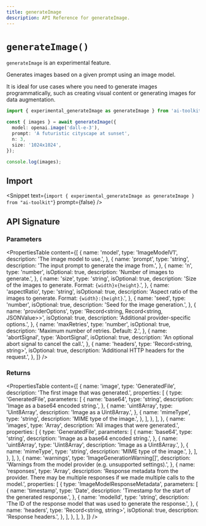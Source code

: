 ```yaml
---
title: generateImage
description: API Reference for generateImage.
---
```


# `generateImage()`

<Note type="warning">`generateImage` is an experimental feature.</Note>

Generates images based on a given prompt using an image model.

It is ideal for use cases where you need to generate images programmatically,
such as creating visual content or generating images for data augmentation.

```ts
import { experimental_generateImage as generateImage } from 'ai-toolkit';

const { images } = await generateImage({
  model: openai.image('dall-e-3'),
  prompt: 'A futuristic cityscape at sunset',
  n: 3,
  size: '1024x1024',
});

console.log(images);
```

## Import

<Snippet
  text={`import { experimental_generateImage as generateImage } from "ai-toolkit"`}
  prompt={false}
/>

## API Signature

### Parameters

<PropertiesTable
  content={[
    {
      name: 'model',
      type: 'ImageModelV1',
      description: 'The image model to use.',
    },
    {
      name: 'prompt',
      type: 'string',
      description: 'The input prompt to generate the image from.',
    },
    {
      name: 'n',
      type: 'number',
      isOptional: true,
      description: 'Number of images to generate.',
    },
    {
      name: 'size',
      type: 'string',
      isOptional: true,
      description:
        'Size of the images to generate. Format: `{width}x{height}`.',
    },
    {
      name: 'aspectRatio',
      type: 'string',
      isOptional: true,
      description:
        'Aspect ratio of the images to generate. Format: `{width}:{height}`.',
    },
    {
      name: 'seed',
      type: 'number',
      isOptional: true,
      description: 'Seed for the image generation.',
    },
    {
      name: 'providerOptions',
      type: 'Record<string, Record<string, JSONValue>>',
      isOptional: true,
      description: 'Additional provider-specific options.',
    },
    {
      name: 'maxRetries',
      type: 'number',
      isOptional: true,
      description: 'Maximum number of retries. Default: 2.',
    },
    {
      name: 'abortSignal',
      type: 'AbortSignal',
      isOptional: true,
      description: 'An optional abort signal to cancel the call.',
    },
    {
      name: 'headers',
      type: 'Record<string, string>',
      isOptional: true,
      description: 'Additional HTTP headers for the request.',
    },
  ]}
/>

### Returns

<PropertiesTable
  content={[
    {
      name: 'image',
      type: 'GeneratedFile',
      description: 'The first image that was generated.',
      properties: [
        {
          type: 'GeneratedFile',
          parameters: [
            {
              name: 'base64',
              type: 'string',
              description: 'Image as a base64 encoded string.',
            },
            {
              name: 'uint8Array',
              type: 'Uint8Array',
              description: 'Image as a Uint8Array.',
            },
            {
              name: 'mimeType',
              type: 'string',
              description: 'MIME type of the image.',
            },
          ],
        },
      ],
    },
    {
      name: 'images',
      type: 'Array<GeneratedFile>',
      description: 'All images that were generated.',
      properties: [
        {
          type: 'GeneratedFile',
          parameters: [
            {
              name: 'base64',
              type: 'string',
              description: 'Image as a base64 encoded string.',
            },
            {
              name: 'uint8Array',
              type: 'Uint8Array',
              description: 'Image as a Uint8Array.',
            },
            {
              name: 'mimeType',
              type: 'string',
              description: 'MIME type of the image.',
            },
          ],
        },
      ],
    },
    {
      name: 'warnings',
      type: 'ImageGenerationWarning[]',
      description:
        'Warnings from the model provider (e.g. unsupported settings).',
    },
    {
      name: 'responses',
      type: 'Array<ImageModelResponseMetadata>',
      description:
        'Response metadata from the provider. There may be multiple responses if we made multiple calls to the model.',
      properties: [
        {
          type: 'ImageModelResponseMetadata',
          parameters: [
            {
              name: 'timestamp',
              type: 'Date',
              description: 'Timestamp for the start of the generated response.',
            },
            {
              name: 'modelId',
              type: 'string',
              description:
                'The ID of the response model that was used to generate the response.',
            },
            {
              name: 'headers',
              type: 'Record<string, string>',
              isOptional: true,
              description: 'Response headers.',
            },
          ],
        },
      ],
    },
  ]}
/>
